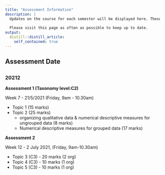 ```yaml
---
title: "Assessment Information"
description: |
  Updates on the course for each semester will be displayed here. These will include the important dates for the assessment every semester.  
  
  Please visit this page as often as possible to keep up to date.
output: 
  distill::distill_article:
    self_contained: true
---
```


## Assessment Date  

## {.tabset}  

### 20212  

**Assessment 1 (Taxonomy level:C2)**  

Week 7 - 21/5/2021 (Friday, 9am - 10.30am) 

- Topic 1 (15 marks)  
- Topic 2 (25 marks)  
  - organizing qualitative data & numerical descriptive measures for ungrouped data (8 marks)  
  - Numerical descriptive measures for grouped data (17 marks)  

**Assessment 2**  

Week 12 - 2 July 2021, (Friday, 9am-10.30am)  

- Topic 3 (C3) - 20 marks (2 org)  
- Topic 4 (C3) - 10 marks (1 org)  
- Topic 5 (C3) - 10 marks (1 org)